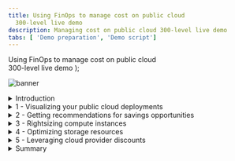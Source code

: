 ```yaml
---
title: Using FinOps to manage cost on public cloud
  300-level live demo
description: Managing cost on public cloud 300-level live demo
tabs: [ 'Demo preparation', 'Demo script']
---
```


  <span>
    Using FinOps to manage cost on public cloud <br/> 300-level live demo
  </span> );

![banner](./images/finops-300-script-banner.jpg)

<span id="top"></span>

<details>
<summary>Introduction</summary>
<br/>

Gen-Z Bank is a financial services platform catering primarily to millennials. The bank has just wrapped up its cloud migration initiative. All mission-critical workloads were successfully lifted-and-shifted to AWS, Azure, or Google Cloud Platform (GCP). However, this transition has resulted in soaring cloud costs, and the bank's monthly cloud bills have been getting regular executive attention from the financial team. The CIO has formed a new FinOps group to address the issue.

<br/>

In this demo, I’ll show you how the IBM Turbonomic platform helps the FinOps team at Gen-Z Bank control their cloud costs.

<br/>

The demo is divided into four sections:

<br/>

1) Getting a global view of multi-cloud costs and savings opportunities <br/>
2) Rightsizing compute instances <br/>
3) Optimizing storage volumes <br/>
4) Leveraging cloud provider discounts <br/>

<br/>

Let’s start with some basics. In the public cloud pricing model, the total spend is calculated by multiplying the resources you're consuming by the rate you're paying. Therefore, cloud cost savings can be realized by either reducing consumption or lowering your rate.

<br/>

Let’s look at how Turbonomic can help with both.

<br/>

(Demo intro slides <a href="https://ibm.box.com/s/i18u1myz37fb4r2b5ia9yh10zk1aa9tk" target="_blank" rel="noreferrer">here</a>)

<br/>

(Printer-ready PDF of demo script <a href="https://ibm.box.com/s/9jrpatc44qkt2ywycldaamntt1toqz4y" target="_blank" rel="noreferrer">here</a>)

<br/>

**[Go to top](#top)**

</details>

<details>

<summary>1 - Visualizing your public cloud deployments</summary>

<br/>

| **1.1** | **Get visibility into the cloud deployment** |
| :--- | :--- |
| **Narration** | Before the bank can do any cost optimization, they must get a global view into their workloads. Turbonomic automatically creates a service graph that models the dynamic relationships of the workloads and their dependent infrastructure layers. This provides a full stack view from the application down to all the dependent cloud resources. <br/><br/> Let's look at the cloud view, which combines all our accounts on public cloud providers (AWS, Azure, and GCP). |
| **Action** &nbsp; 1.1.1 | After logging in to the **Turbonomic** instance, select the **CLOUD** view and point out the types of entities, as highlighted in the screenshot and narration below. <br/><br/><img src="https://raw.githubusercontent.com/ibm-garage-tsa/platinum-demos/master/src/pages/300-watson-aiops-using-finops-to-manage-cost-on-public-cloud/images/1-1-1-B.png" width="800" /> |
| **Narration** | There are three types of entities: <br/><br/> • Entities that represent the *application workload* (1) <br/> • Entities that represent the *container platform* (2) <br/> • Entities related to the *cloud services* (i.e., compute instances, storage volumes, Platform-as-a-Service (PaaS) services) (3) <br/><br/> Since the bank is dealing with the cloud, let’s start by examining the 'Region' entity. A Region is a logical grouping of physical data centers (Zones) that are in close geographic proximity. A 'Region' is comprised of one or more of these Zones. A 'Zone' represents an Availability Zone in your public cloud account or subscription. In the language of public clouds, a Zone is a data center. <br/><br/> The current view shows there are 90 Regions and 173 Availability Zones. |
| **Action** &nbsp; 1.1.2 | Select the **Region** entity. <br/><br/><img src="https://raw.githubusercontent.com/ibm-garage-tsa/platinum-demos/master/src/pages/300-watson-aiops-using-finops-to-manage-cost-on-public-cloud/images/1-1-2-A.png" width="500" /> |
| **Narration** | Let’s get a high-level understanding of the geographic spread of the bank's workloads across these regions. |
| **Action** &nbsp; 1.1.3 | Click **LIST OF REGIONS**. <br/><br/><img src="https://raw.githubusercontent.com/ibm-garage-tsa/platinum-demos/master/src/pages/300-watson-aiops-using-finops-to-manage-cost-on-public-cloud/images/1-1-5-A.png" width="500" /> |
| **Narration** | This dashboard lists out the various regions from the cloud providers (AWS, Azure, and GCP), along with the workloads running in a given region. Let’s take a look at the AWS workloads. |
| **Action** &nbsp; 1.1.4 | Click the **FILTER** icon. <br/><br/><img src="https://raw.githubusercontent.com/ibm-garage-tsa/platinum-demos/master/src/pages/300-watson-aiops-using-finops-to-manage-cost-on-public-cloud/images/1-1-4.png" width="100" /> |
| **Action** &nbsp; 1.1.5 | Set the filter to: **Cloud Provider** (1), **equals** (2), and **AWS** (3). Click **APPLY** (4). <br/><br/><img src="https://raw.githubusercontent.com/ibm-garage-tsa/platinum-demos/master/src/pages/300-watson-aiops-using-finops-to-manage-cost-on-public-cloud/images/1-1-7-A.png" width="800" /> |
| **Action** &nbsp; 1.1.6 | Point out the spread of the workloads across the various cloud regions, as highlighted in the screenshot and narration below. <br/><br/><img src="https://raw.githubusercontent.com/ibm-garage-tsa/platinum-demos/master/src/pages/300-watson-aiops-using-finops-to-manage-cost-on-public-cloud/images/1-1-8-A.png" width="800" /> |
| **Narration** | We see that most workloads are concentrated primarily in three regions: US East Ohio (1), US East Northern Virginia (2), and US West Oregon (3). There are also several regions that contain no (or minimal) running workloads. This information is important because it can help the bank make decisions about consolidating workloads in a given region and purchasing pre-paid volume discounts, such as regional or zonal reserved instances (RIs), for maximum financial benefit. |
| **Action** &nbsp; 1.1.7 | Click **X** to exit the **Cloud:  Regions** view. <br/><br/><img src="https://raw.githubusercontent.com/ibm-garage-tsa/platinum-demos/master/src/pages/300-watson-aiops-using-finops-to-manage-cost-on-public-cloud/images/1-1-6.png" width="50" /> |
| **Narration** | Now that we're back in the default global cloud view, let’s examine the various summary dashboards. |

<br/>

**[Go to top](#top)**

</details>

<details>

<summary>2 - Getting recommendations for savings opportunities</summary>

<br/>

| **2.1** | **Identify the highest spending accounts** |
| :--- | :--- |
| **Narration** | Before the bank can make any cloud cost optimization decisions, they must understand several aspects of the cloud deployment. Turbonomic dynamically synthesizes a set of useful executive dashboards that help the bank better focus their cost optimization efforts. Doing this manually and continuously would be unscalable and inefficient. <br/><br/> Let’s take a look at some of these dashboards. |
| **Action** &nbsp; 2.1.1 | In the **EA - Development** row of the **Top Accounts** dashboard, point out the values under the **30-Day Cost** (1) and **Potential Savings** (2) columns. <br/><br/> <InlineNotification>Since this is a live application, you may not see the exact same view (this caveat applies to the rest of the demo). In any case, select the row that has both the <strong>30-Day Cost</strong> and <strong>Potential Savings</strong> columns populated. </InlineNotification> <br/> <img src="https://raw.githubusercontent.com/ibm-garage-tsa/platinum-demos/master/src/pages/300-watson-aiops-using-finops-to-manage-cost-on-public-cloud/images/1-2-1-A.png" width="800" /> |
| **Narration** | The 'Top Accounts' dashboard lists the bank's most utilized public cloud accounts and their monthly costs. Taking the recommended actions can result in a large potential savings (10% in the case of this demo, but it could easily be substantially more). Saving 10-30% in a large-scale cloud environment can yield huge savings. |

<br/>

| **2.2** | **Receive recommendations for potential savings opportunities** |
| :--- | :--- |
| **Action** &nbsp; 2.2.1 | In the **Potential Savings** dashboard, point out the **total monthly potential savings** (inside the donut chart) (1) and the **breakdown list** (2). <br/><br/> <InlineNotification>The numbers may be small in this case, as this is a demo environment. The potential savings in a real customer environment are significant. </InlineNotification> <br/> <img src="https://raw.githubusercontent.com/ibm-garage-tsa/platinum-demos/master/src/pages/300-watson-aiops-using-finops-to-manage-cost-on-public-cloud/images/1-2-2-B.png" width="800" /> |
| **Narration** | The number inside the donut chart provides the bank an estimate of the total potential monthly savings. In the breakdown list on the right, we see that the bulk of these savings can be realized by: A) rightsizing compute instances, B) buying reserved instances, C) rightsizing storage capacity, and D) eliminating waste. <br/><br/> Let’s take a closer look at each of these savings opportunities. |

<br/>

**[Go to top](#top)**

</details>

<details>

<summary>3 - Rightsizing compute instances</summary>

<br/>

| **3.1** | **Analyze a rightsizing recommendation** |
| :--- | :--- |
| **Narration** | Compute resources are often the biggest line item on a cloud bill – they can total as much as 50% of the total bill. Hence, it makes sense that the bank starts their FinOps initiative by optimizing their compute resources. <br/><br/> In the language of Turbonomic, optimizing compute resources and scaling virtual machines mean the same thing. Lift-and-shift cloud migration strategies typically employ the legacy on-prem model of grossly oversizing their resources. The elastic scaling of the cloud, however, now enables the ability to continuously balance capacity and demand in real time, yielding higher cost efficiency. <br/><br/> Let’s start by exploring the potential savings that can be realized by scaling virtual machines. |
| **Action** &nbsp; 3.1.1 | Click **SHOW ALL** on the **Potential Savings** dashboard. <br/><br/><img src="https://raw.githubusercontent.com/ibm-garage-tsa/platinum-demos/master/src/pages/300-watson-aiops-using-finops-to-manage-cost-on-public-cloud/images/2-1-1-A.png" width="800" /> |
| **Action** &nbsp; 3.1.2 | Select **Virtual Machines** under the **SCALE** category, and point out the details on the **Potential Savings** dashboard, as highlighted in the screenshot and narration below. <br/><br/><img src="https://raw.githubusercontent.com/ibm-garage-tsa/platinum-demos/master/src/pages/300-watson-aiops-using-finops-to-manage-cost-on-public-cloud/images/2-1-2-A.png" width="800" /> |
| **Narration** | This dashboard categorizes the specific actions the bank can take to realize their potential savings. Note that the savings actions are classified into three categories: <br/><br/> • *Scale* (1): Identifies cost reductions that can be achieved by addressing overprovisioning of compute instances <br/> • *Delete* (2): Provides recommendations to get rid of unattached storage (we'll talk more about storage in the next section of this demo) <br/> • *Buy* (3): Recommends the purchase of highly discounted reserved instances to obtain significantly discounted pricing (we'll talk more about RIs in the last section of this demo) <br/><br/> In this view, the 'Total Savings' represents the cost reduction the bank can gain by accepting and executing all the recommended 'Scale Virtual Machines' actions. <br/><br/> Let’s examine the details behind the first virtual machine scaling action. |
| **Action** &nbsp; 3.1.3 | Click **DETAILS** on the first row. <br/><br/> <img src="https://raw.githubusercontent.com/ibm-garage-tsa/platinum-demos/master/src/pages/300-watson-aiops-using-finops-to-manage-cost-on-public-cloud/images/2-1-3-A.png" width="800" /> |
| **Action** &nbsp; 3.1.4 | Point out the **Action Details**, as highlighted in the screenshot and narration below. <br/><br/> <InlineNotification>Do <strong>NOT</strong> click the <strong>EXECUTE ACTION</strong> button, as this is a shared demo environment. </InlineNotification> <br/><img src="https://raw.githubusercontent.com/ibm-garage-tsa/platinum-demos/master/src/pages/300-watson-aiops-using-finops-to-manage-cost-on-public-cloud/images/2-1-4-A.png" width="800" /> |
| **Narration** | The current instance [*m5.4xlarge EC2*] is highly underutilized based on the 30-day observation period (1). Turbonomic makes a recommendation to scale down to a different instance [*r5a.2xlarge*] (2). If this action is taken, the instance utilization will increase from 16% to 31.6% (3), and there will be no change in the memory utilization (4). Making the recommended change will decrease the on-demand price (5) and on-demand monthly cost (6). This would result in an approximate monthly savings of $230.57 for this one instance (7). [*Since this is a live application, your savings numbers and percentages may vary slightly.*] <br/><br/> To understand how Turbonomic derived the on-demand price, on-demand monthly cost, and savings, let's use Amazon's AWS EC2 On-Demand Pricing Calculator. |
| **Action** &nbsp; 3.1.5 | Click <a href="https://aws.amazon.com/ec2/pricing/on-demand/" target="_blank" rel="noreferrer">here</a> to get to Amazon's **AWS EC2 On-Demand Pricing Calculator** (this will open in a new tab). Fill out the **On-Demand Plans for Amazon EC2** form with the following data: <br/><br/> 1. **Location Type**: AWS Region <br/> 2. **Region**: US East (N. Virginia) <br/> 3. **Operating system**: Linux <br/> 4. **Instance type**: All <br/> 5. **vCPU**: All <br/> 6. **Search bar**: m5 <br/><br/><img src="https://raw.githubusercontent.com/ibm-garage-tsa/platinum-demos/master/src/pages/300-watson-aiops-using-finops-to-manage-cost-on-public-cloud/images/m5-.png" width="500" /><br/> |
| **Narration** | We can see that the current instance [*m5.4xlarge*] has an on-demand hourly rate of $0.768. |
| **Action** &nbsp; 3.1.6 | In the search bar of the **On-Demand Plans for Amazon EC2** form, enter **r5a**. <br/><br/><img src="https://raw.githubusercontent.com/ibm-garage-tsa/platinum-demos/master/src/pages/300-watson-aiops-using-finops-to-manage-cost-on-public-cloud/images/r5a-.png" width="500" /><br/> |
| **Narration** | We can see that the recommended instance [*r5a.2xlarge*] has an on-demand hourly rate of $0.452. |
| **Action** &nbsp; 3.1.7 | Return to the **Action Details** panel. <br/><br/> <InlineNotification>Since this is a shared demo environment, the <strong>VMEM PERCENTILE AND AVG. UTILIZATION</strong> graph on the right may not appear when you run the demo. Use the screenshot below to understand the analytics generated by the Turbonomic platform. </InlineNotification> <br/> <img src="https://raw.githubusercontent.com/ibm-garage-tsa/platinum-demos/master/src/pages/300-watson-aiops-using-finops-to-manage-cost-on-public-cloud/images/2-1-4-.png" width="800" /> |
| **Narration** | Turbonomic has a direct integration with AWS to find the current on-demand rates and calculate cost savings. As we return to the Action Details panel, we can see that Turbonomic has already gathered the on-demand hourly rates for the current instance *m5.4xlarge* ($0.768) and the recommended instance *r5a.2xlarge* ($0.452) for our convenience and ease of reference (1). As a result, the estimated on-demand monthly cost for the current instance is $560.36 per month and for the recommended instance is $329.80 per month (2). <br/><br/> Based on this optimization, the bank can save $230.57 per month (3), which is approximately 42% of the cost of the current instance. Note that the potential savings are on the on-demand price. Later in the demo, we will explore how this price can be further optimized by leveraging programmatic discounts like reservations. <br/><br/> The 'Execute Action' button demonstrates the ability of the Turbonomic platform to execute the recommendations natively from the platform. This provides the IT Ops teams the convenience to act immediately and realize cost savings instantaneously. Moreover, it enhances operational efficiency by avoiding the need to jump between disparate tools and management consoles to implement a cost savings recommendation. <br/><br/> <details> <summary> Optional deep dive demo section: How Turbonomic uses analytics to derive its recommendations </summary> <br/> Let’s take a deeper look at the analytics behind this recommendation. <br/><br/> A recommendation is being made here to go from an 'm5' family to an entirely new family type - the 'r5a,' where 'a' stands for the AMD processor class. In addition, the recommendation is downsizing from a 'm5.4xlarge' CPU capacity to a '.2xlarge' size. <br/><br/> At first glance, this recommendation does seem intuitive. Why should I go to a whole new family type? If we need to reduce the resources like vCPUs, we should be able to move to the next lower level within the same family type – 'm5.2xlarge' in this case. Moreover, 'm5.2xlarge' is cheaper than the 'r5a.2xlarge' class, so why is Turbonomic making this seemingly non-intuitive recommendation? <br/><br/> Let’s examine the details: <br/> • 'M' instances provide a balance of compute, memory, and networking resources. 'M' instances are good for a variety of general-purpose workloads such as websites, small-to-medium size databases, enterprise applications, and cluster computing. <br/> • 'R' instances are optimized for memory-intensive applications. 'R' instances are good for in-memory databases, caching servers, and data mining applications. <br/><br/> To understand this better, we need to compare the on-demand prices of all these offerings using the <a href="https://aws.amazon.com/ec2/pricing/on-demand/" target="_blank" rel="noreferrer">AWS EC2 On-Demand Pricing Calculator</a>. <br/><br/> Let’s first look at the choices in the 'm5' family. Let's fill out the **On-Demand Plans for Amazon EC2** form as follows: <br/><br/> 1. **Location Type**: AWS Region <br/> 2. **Region**: US East (N. Virginia) <br/> 3. **Operating system**: Linux <br/> 4. **Instance type**: All <br/> 5. **vCPU**: All <br/> 6. **Search bar**: m5 <br/><br/><img src="https://raw.githubusercontent.com/ibm-garage-tsa/platinum-demos/master/src/pages/300-watson-aiops-using-finops-to-manage-cost-on-public-cloud/images/m5.png" width="500" /><br/> Note that ‘m5.4xlarge’ has 16 vCPUs and comes with 64 GiB of memory, whereas ‘m5.2xlarge’ has 8 vCPUs but comes with only 32 GiB of memory. <br/><br/> Now let’s look at the choices in the 'r5a' family. Let's fill out the **On-Demand Plans for Amazon EC2** form as follows: <br/><br/> 1. **Location Type**: AWS Region <br/> 2. **Region**: US East (N. Virginia) <br/> 3.	**Operating system**: Linux <br/> 4.	**Instance type**: All <br/> 5.	**vCPU**: All <br/> 6.	**Search bar**: r5a <br/><br/><img src="https://raw.githubusercontent.com/ibm-garage-tsa/platinum-demos/master/src/pages/300-watson-aiops-using-finops-to-manage-cost-on-public-cloud/images/r5a.png" width="500" /><br/> We see the following key observations: <br/><br/> • *Turbonomic-cloud provides out-of-box integrations*: The on-demand rate for 'm5.4xlarge' is $0.768 per hour (5). Turbonomic automatically picks the latest rates from the AWS platform to use in its calculations. <br/> • *Historical usage data and percentile math analytics*: The memory requirements of the current workload is 72% of 64 GiB, which is approximately 46 GiB. <br/> • *Understanding the workload characteristics*: The 'm5.2xlarge' offering with an on-demand price of $0.384 per hour, being cheaper than the 'r5a.2xlarge' offering of $0.452 per hour, is the intuitive choice here. However, 'm5.2xlarge' has 8 vCPUs but comes with only 32 GiB of memory, which is less than the 46 GiB that's required by the workload. <br/> • *AMD is cheaper than Intel and often ignored*: AMD-based offerings are comparable in function and come at a cheaper price point than the equivalent Intel-based offerings. Therefore, leveraging the AMD-based chips should be actively considered as they deliver a proportional cost savings. Having this derived for you continuously and automatically by the Turbonomic platform is of significant value, especially when done at scale. <br/> • *Exercise*: Use the <a href="https://aws.amazon.com/ec2/pricing/on-demand/" target="_blank" rel="noreferrer">AWS EC2 On-Demand Pricing Calculator</a> to compare equivalent Intel and AMD offerings – 'r5' versus 'r5a.' Compare 'r5.2xlarge' versus 'r5a.2xlarge.' What do you observe? <br/><br/> Optimizing cost is certainly desirable. However, doing it at the expense of performance is definitely not acceptable. Accounting for all these variables - such as CPU and memory characteristics - of the workloads, shifting resource levels of the underlying infrastructure to make trustworthy recommendations, and performing all of this continuously and at CPU speed is the core to the value of the Turbonomic platform. </details> |
| **Action** &nbsp; 3.1.8 | Click **X** to close the **Action Details** panel. <br/><br/> <img src="https://raw.githubusercontent.com/ibm-garage-tsa/platinum-demos/master/src/pages/300-watson-aiops-using-finops-to-manage-cost-on-public-cloud/images/2-1-5-A.png" width="800" /> |
| **Narration** | Turbonomic continuously performs these cost optimization calculations in real time across large-scale deployments at CPU speed. Manual operator-driven optimization processes are time-consuming, do not scale, and can't keep up with the dynamic rate of change. <br/><br/> Moreover, cloud service providers keep introducing new instance families to improve capabilities and price performance. The Turbonomic platform keeps abreast of these innovations and adds them to its analytics engine, providing the bank with updated recommendations based on the latest cloud offerings. <br/><br/> Let’s shift gears and look at storage cost optimization. |

<br/>

**[Go to top](#top)**

</details>

<details>

<summary>4 - Optimizing storage resources</summary>

<br/>

| **4.1** | **Get a global view of storage consumption** |
| :--- | :--- |
| **Narration** | There are three forms of cloud storage: object storage, file storage, and block storage. The bank's cost optimization effort focuses on block storage, which functions like an external disk to the compute instance and provides low-latency state management for cloud workloads. <br/><br/>At a general level, there are two types of block storage: solid state drives (SSDs) and hard disk drives (HDDs). SSDs are good for low-latency, heavy IOPS types of workloads, whereas HDDs are good for high throughput sequential workloads. <br/><br/>It is important for the bank to choose a storage service based on the workload characteristics at hand. Some of the most common ways companies overspend on storage are: <br/><br/>1. *Unused volumes*: Compute instances are stopped, but the storage volumes are forgotten. This results in orphaned volumes, which then results in residual and accumulating costs. <br/>2. *Overprovisioning*: Storage services are grossly oversized. For most cloud resources, you pay for what you *provision*, not for what you *use*. <br/>3. *Mismatched storage type*: The storage choices are not appropriate for the requirements of the specific workload. For example, transaction processing is often best done on fast SSDs, whereas sequential workloads -- like logging -- are more compatible with cost-effective HDDs. This can result in either suboptimal performance or cost overruns. <br/><br/>Let’s start exploring the storage optimization opportunities in this environment. |
| **Action** &nbsp; 4.1.1 | Point out the **Volume** entity, as highlighted in the screenshot and narration below. <br/><br/><img src="https://raw.githubusercontent.com/ibm-garage-tsa/platinum-demos/master/src/pages/300-watson-aiops-using-finops-to-manage-cost-on-public-cloud/images/3-1-1-A.png" width="500" /> |
| **Narration** | By looking at the 'Volume' entity in the global supply chain, we see there are about 1,000 storage volumes in this environment. Notice the color coding in the donuts: "green" means healthy, “yellow” represents efficiency recommendations (i.e., cost savings), and “red” represents performance recommendations (i.e., impact to the end user experience). Based on the proportion of green vs. yellow vs. red, the bank can see there are significant opportunities to improve the cost efficiency and performance of storage. <br/><br/>Let’s drill down to better understand these cost reduction opportunities. |
| **Action** &nbsp; 4.1.2 | Click the **Volume** entity, which will take you to the **Storage Summary** dashboard. <br/><br/><img src="https://raw.githubusercontent.com/ibm-garage-tsa/platinum-demos/master/src/pages/300-watson-aiops-using-finops-to-manage-cost-on-public-cloud/images/3-1-1-A.png" width="500" /> |
| **Action** &nbsp; 4.1.3 | Point out the details on the **Storage Summary** dashboard, as highlighted in the screenshot and narration below. <br/><br/><img src="https://raw.githubusercontent.com/ibm-garage-tsa/platinum-demos/master/src/pages/300-watson-aiops-using-finops-to-manage-cost-on-public-cloud/images/3-1-2-A.png" width="500" /> |
| **Narration** | The 'Storage Summary' dashboard shows the number of volumes (1), total monthly cost of these volumes (2), and potential monthly savings that can be realized (3). The 'Unattached Storage' bar (4) shows that close to 30% of storage is currently unattached. <br/><br/> Let’s take a deeper look at the specific volumes that can be reclaimed. |

<br/>

| **4.2** | **Reclaim waste** |
| :--- | :--- |
| **Action** &nbsp; 4.2.1 | On the **Potential Savings** dashboard, click **SHOW ALL**. <br/><br/><img src="https://raw.githubusercontent.com/ibm-garage-tsa/platinum-demos/master/src/pages/300-watson-aiops-using-finops-to-manage-cost-on-public-cloud/images/3-2-1-A.png" width="800" /> |
| **Action** &nbsp; 4.2.2 | Select the **AZURE** tab (1). Under the **DELETE** section of the left navigation bar, click **Volumes** (2). <br/><br/><img src="https://raw.githubusercontent.com/ibm-garage-tsa/platinum-demos/master/src/pages/300-watson-aiops-using-finops-to-manage-cost-on-public-cloud/images/3-2-2-.png" width="800" /> |
| **Narration** | The dashboard identifies the bank's storage volumes that are unattached, including the number of days they have gone unused. On cloud, the lifecycles of the storage volumes are not intentionally associated with the lifecycles of the compute instances. Volumes that are unattached for many days are good candidates to reclaim and gain some savings. The data for each cloud provider appears on a separate tab. This dashboard displays the bank's potential savings from Azure, assuming they take all the recommended actions. <br/><br/>Turbonomic eliminates the need to hop between various cloud provider consoles. For example, we could also conveniently analyze storage usage in AWS or GCP by simply clicking the appropriate tab. |
| **Action** &nbsp; 4.2.3 | Select the **AWS** tab (1). Under the **DELETE** section of the left navigation bar, click **Volumes** (2). <br/><br/><img src="https://raw.githubusercontent.com/ibm-garage-tsa/platinum-demos/master/src/pages/300-watson-aiops-using-finops-to-manage-cost-on-public-cloud/images/3-2-2-A.png" width="800" /> |
| **Narration** | Just by switching tabs, the bank can now see the potential savings from AWS storage, assuming they take all the recommended actions. |
| **Action** &nbsp; 4.2.4 | On the **AWS** tab, select the first row which has a volume unattached for 14 days (1), and click the corresponding **DETAILS** button (2). <br/><br/> <img src="https://raw.githubusercontent.com/ibm-garage-tsa/platinum-demos/master/src/pages/300-watson-aiops-using-finops-to-manage-cost-on-public-cloud/images/3-2-3-B.png" width="800" /> |
| **Action** &nbsp; 4.2.5 | Point out the details under **ACTION ESSENTIALS** (1) on the **Action Details** panel, as highlighted in the screenshot and narration below. <br/><br/><img src="https://raw.githubusercontent.com/ibm-garage-tsa/platinum-demos/master/src/pages/300-watson-aiops-using-finops-to-manage-cost-on-public-cloud/images/3-2-4-A.png" width="800" /> |
| **Narration** | The Action Details panel provides the bank with supporting details behind the recommendation. Under the 'Action Essentials' section, it also shows whether the action can be taken immediately, whether downtime is required, and whether the action is manually reversible once taken. |
| **Action** &nbsp; 4.2.6 | Click **X** to close the **Action Details** panel. <br/><br/><img src="https://raw.githubusercontent.com/ibm-garage-tsa/platinum-demos/master/src/pages/300-watson-aiops-using-finops-to-manage-cost-on-public-cloud/images/3-2-5-A.png" width="300" /> |
| **Narration** | Now let’s examine the bank's cost saving opportunities from identifying overprovisioned storage volumes. |

<br/>

| **4.3** | **Identifying overprovisioned storage volumes** |
| :--- | :--- |
| **Narration** | With on-prem deployments, organizations often assure application performance by provisioning more storage capacity than needed. In contrast, when dealing with EBS volumes in a SaaS deployment, you pay for what you provision, not what you use.<br/><br/>Turbonomic tracks disk usage, and continuously performs analytics and then makes storage scaling recommendations. If an EBS volume is underprovisioned, a performance recommendation will be made to scale-up capacity. Conversely, if the volume is overprovisioned, a cost savings recommendation will be made to scale-down capacity. |
| **Action** &nbsp; 4.3.1 | Under the **SCALE** category of the left navigation bar, select **Volumes** (1). Select **AWS** (2).<br/><br/><img src="https://raw.githubusercontent.com/ibm-garage-tsa/platinum-demos/master/src/pages/300-watson-aiops-using-finops-to-manage-cost-on-public-cloud/images/4-3-1-volumes.png" width="800" /> |
| **Narration** | We can immediately see the various scale options and the bank’s projected savings. |
| **Action** &nbsp; 4.3.2 | Scroll down and select a volume that has GP3 in the old and new tier, then click **DETAILS**.<br/><br/><img src="https://raw.githubusercontent.com/ibm-garage-tsa/platinum-demos/master/src/pages/300-watson-aiops-using-finops-to-manage-cost-on-public-cloud/images/4-3-2-details.png" width="800" /> |
| **Action** &nbsp; 4.3.3 | Point out the details on the **Action Details** panel, as highlighted in the screenshot and narration below. <br/><br/>Since this is a shared environment, we will not be taking any actions - DO NOT click on the EXECUTE ACTION button. <br/><br/><img src="https://raw.githubusercontent.com/ibm-garage-tsa/platinum-demos/master/src/pages/300-watson-aiops-using-finops-to-manage-cost-on-public-cloud/images/4-3-3-action-details.png" width="800" /> |
| **Narration** | This volume is underutilized from both IOPS and throughput perspectives (1). Based on the utilization pattern of this workload, Turbonomic’s analytics determined this workload does not need the 4286 provisioned IOPS, and can get by with 3000 IOPS (2). Turbonomic’s analytics engine also calculated the projected cost savings (3), which displays in the COST IMPACT section. |
| **Action** &nbsp; 4.3.4 | Click **X** to close the **Action Details** panel.<br/><br/><img src="https://raw.githubusercontent.com/ibm-garage-tsa/platinum-demos/master/src/pages/300-watson-aiops-using-finops-to-manage-cost-on-public-cloud/images/4-3-4-close-action-details.png" width="800" /> |
| **Narration** | By analyzing the historic storage utilization data of their workloads, the bank can make granular storage capacity adjustments across all their storage volumes, even across multiple cloud providers. <br/><br/>Next, let’s examine the bank's cost savings opportunities from moving volumes to alternate storage types that are a better fit for the workloads at hand. |

<br/>

| **4.4** | **Select the right type of storage for the workloads** |
| :--- | :--- |
| **Narration** | The bank needs to choose the right storage volume for their workloads. Capacity and performance are two fundamental factors around which these choices should be made. We'll see how even if wrong initial choices are made, the Turbonomic platform will detect these optimization and cost reduction opportunities using its continuous feedback loop. |
| **Action** &nbsp; 4.4.1 | Under the **SCALE** category of the left navigation bar, select **Volumes**. <br/><br/><img src="https://raw.githubusercontent.com/ibm-garage-tsa/platinum-demos/master/src/pages/300-watson-aiops-using-finops-to-manage-cost-on-public-cloud/images/3-3-1-A.png" width="800" /> |
| **Narration** | We can immediately see the various scale options, along with the bank's projected savings. |
| **Action** &nbsp; 4.4.2 | Click **DETAILS** on the first row. <br/><br/><img src="https://raw.githubusercontent.com/ibm-garage-tsa/platinum-demos/master/src/pages/300-watson-aiops-using-finops-to-manage-cost-on-public-cloud/images/3-3-2-A.png" width="800" /> |
| **Action** &nbsp; 4.4.3 | Point out the details on the **Action Details** panel, as highlighted in the screenshot and narration below. <br/><br/> <img src="https://raw.githubusercontent.com/ibm-garage-tsa/platinum-demos/master/src/pages/300-watson-aiops-using-finops-to-manage-cost-on-public-cloud/images/3-3-3-B.png" width="800" /> |
| **Narration** | We can see that this particular volume is underutilized from both IOPS (1) and throughput (2) perspectives. Based on the actual utilization pattern of this workload, Turbonomic's analytics show that this workload does not need an SSD and that the performance requirements of the workload can be met with a cheaper magnetic disk (3). This workload does not need the provisioned 5,000 IOPS and can get by with a much lower 500 IOPS (4). We therefore see that the storage capacity was overprovisioned by a factor of ten, at a cost that was 10x too high. Turbonomic's analytics engine computes the projected cost savings (5). |
| **Action** &nbsp; 4.4.4 | Click **X** to close the **Action Details** panel. <br/><br/><img src="https://raw.githubusercontent.com/ibm-garage-tsa/platinum-demos/master/src/pages/300-watson-aiops-using-finops-to-manage-cost-on-public-cloud/images/3-3-4-A.png" width="800" /> |
| **Action** &nbsp; 4.4.5 | Click **X** to close the **Potential Savings** panel. <br/><br/><img src="https://raw.githubusercontent.com/ibm-garage-tsa/platinum-demos/master/src/pages/300-watson-aiops-using-finops-to-manage-cost-on-public-cloud/images/3-3-5-A.png" width="800" /> |
| **Narration** | By analyzing and understanding the data access patterns of their workloads, the bank can make cost-efficient trade-offs about their storage choices, including the storage type, capacity, and IOPS. |

<br/>

**[Go to top](#top)**

</details>

<details>

<summary>5 - Leveraging cloud provider discounts</summary>

<br/>

| **5.1** | **Understand current pre-paid commitments** |
| :--- | :--- |
| **Narration** | We've seen two primary ways in which the bank can reduce consumption: rightsizing compute instances and optimizing storage. In a cloud pricing model, this directly impacts the usage levels and therefore has a direct consequence on the bank's cloud bill. The other variable of this cloud spend equation is the unit price the bank pays for these resources. <br/><br/> All cloud providers offer discounts (typically up to 70% of the on-demand prices) in exchange for commitments of usage. These discounts can greatly reduce the rates. It's financially beneficial for the bank to run as many workloads as possible under these discounts. <br/><br/> Keeping track of reservations, monitoring utilization levels, and planning for additional purchases require visibility and continuous management oversight by the FinOps team. Doing all this across a growing multi-cloud environment is almost impossible to do manually. <br/><br/> Let’s look at how the Turbonomic platform helps the bank manage pre-paid capacity. As always, the first step to rate optimization is to get visibility into existing pre-paid reservations. |
| **Action** &nbsp; 5.1.1 | In the **Discount Inventory** panel of the global cloud view, click **SHOW ALL**. <br/><br/><img src="https://raw.githubusercontent.com/ibm-garage-tsa/platinum-demos/master/src/pages/300-watson-aiops-using-finops-to-manage-cost-on-public-cloud/images/4-1-1-A.png" width="400" /> |
| **Action** &nbsp; 5.1.2 | Point out the details on the **Discount Inventory** panel, as highlighted in the screenshot and narration below. <br/><br/><img src="https://raw.githubusercontent.com/ibm-garage-tsa/platinum-demos/master/src/pages/300-watson-aiops-using-finops-to-manage-cost-on-public-cloud/images/4-1-2-A.png" width="800" /> |
| **Narration** | The 'Discount Inventory' panel shows the bank's discounted pricing commitments with their cloud providers. Let's explore the 'AWS Reserved Instances' tab. <br/><br/> Above the table, we see the total number of reserved instances, monthly cost, and monthly savings (1). In the table, each row represents an individual reservation, and the columns show the basic information about the reserved instance. All this information is automatically discovered from the bank's cloud provider. <br/><br/> At a high level, we can see which accounts own the reservation (2), the instance type covered by this reservation (3), and whether it's a standard or convertible reserved instance (4). The bank uses the 'Est. Savings' (5) and 'Effective Cost' (6) columns to quantify the ROI from purchasing these reserved instances. |
| **Action** &nbsp; 5.1.3 | Click **X** to close the **Discount Inventory** panel. <br/><br/><img src="https://raw.githubusercontent.com/ibm-garage-tsa/platinum-demos/master/src/pages/300-watson-aiops-using-finops-to-manage-cost-on-public-cloud/images/4-1-3-A.png" width="800" /> |

<br/>

| **5.2** | **Examine utilization levels of existing discounts** |
| :--- | :--- |
| **Narration** | When used properly, reserved instances can deliver up to a 70% discount compared to on-demand prices. Reserved instances that aren't consumed during the commitment period are forfeited. Hence, an awareness of what reservations the bank owns and how well they are utilized is necessary to maximize their ROI. Let’s take a look at RI utilization. |
| **Action** &nbsp; 5.2.1 | In the **Discount Utilization** dashboard, hover over the **AWS RI** data point on the black vertical line. <br/><br/><img src="https://raw.githubusercontent.com/ibm-garage-tsa/platinum-demos/master/src/pages/300-watson-aiops-using-finops-to-manage-cost-on-public-cloud/images/4-2-1-A.png" width="800" /> |
| **Narration** | The graph shows the bank's reservation utilization data pulled from their cloud providers. The black line represents the current time. Data points to the left of the black vertical line represent historical data, while data points to the right are projections into the future. AWS uses Normalized Factor Units (NFUs), and Azure uses ratios as a uniform measure of compute capacity to help normalize capacity across different instance types. <br/><br/> The graph shows current utilization of AWS at around 8% and of Azure at around 73%. As part of the optimization process, Turbonomic predicts that reservation utilization levels will increase to 60% and 90% for AWS and Azure respectively. <br/><br/> The bank's underlying goal here is to maximize the utilization of their inventory and cover as many workloads as possible. In this way, they can take advantage of these highly discounted prices and reduce their total cost of ownership. |

<br/>

| **5.3** | **Explore the additional RI purchase recommendations** |
| :--- | :--- |
| **Action** &nbsp; 5.3.1 | In the **Recommended RI Purchases** dashboard, click **SHOW ALL**. <br/><br/><img src="https://raw.githubusercontent.com/ibm-garage-tsa/platinum-demos/master/src/pages/300-watson-aiops-using-finops-to-manage-cost-on-public-cloud/images/4-3-1-A.png" width="400" /> |
| **Action** &nbsp; 5.3.2 | Click **DETAILS** on the first row for additional information. <br/><br/><img src="https://raw.githubusercontent.com/ibm-garage-tsa/platinum-demos/master/src/pages/300-watson-aiops-using-finops-to-manage-cost-on-public-cloud/images/4-3-2-A.png" width="800" /> |
| **Narration** | Reservations require a commitment and cost money. An all-upfront reservation provides the largest return, but it requires the full payment at the time of purchase. This is a bit contrary to the pay-as-you-go cloud model. However, over the committed term of one or three years, Turbonomic computes the break-even point, which is the time when the amortized cost of reserved instances will be lower than paying the on-demand prices. |
| **Action** &nbsp; 5.3.3 | Point out the details on the **Action Details** panel, as highlighted in the screenshot and narration below. <br/><br/><img src="https://raw.githubusercontent.com/ibm-garage-tsa/platinum-demos/master/src/pages/300-watson-aiops-using-finops-to-manage-cost-on-public-cloud/images/4-3-3-A.png" width="800" /> |
| **Narration** | Based on its analysis of the existing workloads, Turbonomic makes a recommendation to purchase additional reserved instances to ensure that more workloads are running at discounted prices (1). <br/><br/> When initially configuring Turbonomic, the bank set up a purchase profile indicating their preferences. Those preferences are then taken into account when making the recommendations on RI terms, such as one or three years (2), or RI class, such as standard or convertible (3). <br/><br/> Turbonomic estimates the bank will save an estimated 41.71% from purchasing these discounts (4). |
| **Action** &nbsp; 5.3.4 | Click **X** to close the **Action Details** panel. <br/><br/><img src="https://raw.githubusercontent.com/ibm-garage-tsa/platinum-demos/master/src/pages/300-watson-aiops-using-finops-to-manage-cost-on-public-cloud/images/4-3-4-A.png" width="800" /> |
| **Action** &nbsp; 5.3.5 | Click **X** to close the **Reserved Instances** panel. <br/><br/><img src="https://raw.githubusercontent.com/ibm-garage-tsa/platinum-demos/master/src/pages/300-watson-aiops-using-finops-to-manage-cost-on-public-cloud/images/4-3-5-A.jpg" width="800" /> |
| **Narration** | By leveraging cloud provider discounts, the bank is able to significantly reduce their cost per unit. In addition, Turbonomic can automate any of its recommendations -- not just for RIs, but also for compute and storage optimization. The bank is able to define specific automation policies that enable them to execute these recommendations in real time, directly from the Turbonomic platform. |

<br/>

**[Go to top](#top)**

</details>

<details>

<summary>Summary</summary>

<br/>

In this demo, we've seen how the Turbonomic platform helps the FinOps team at Gen-Z Bank control their cloud costs. This was not done at the expense of application performance; Turbonomic optimizes both. Turbonomic's cost-cutting recommendations are designed to ensure that performance is not negatively impacted. <br/><br/> Gen-Z Bank used the Turbonomic platform to get a deeper visibility into their cloud deployment. They used the platform-generated analytics to identify and eliminate waste, optimize compute instances, and right-fit storage choices. This ensures their deployments are always available, performant, and cost-optimized, so the bank can achieve the lowest cost without sacrificing their performance needs.

<br/>

Thank you for attending today’s presentation.

<br/>

**[Go to top](#top)**

</details>
